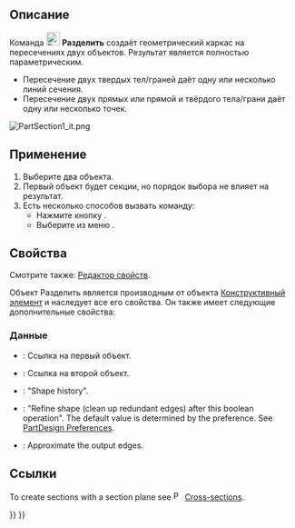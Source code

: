 <languages/>

{{Docnav/ru
|[[Part_Sweep/ru|Профиль по траектории]]
|[[Part_CrossSections/ru|Поперечные сечения]]
|[[Part_Workbench/ru|Деталь]]
|IconL=Part_Sweep.svg
|IconR=Part_CrossSections.svg
|IconC=Workbench_Part.svg
}}

{{GuiCommand/ru
|Name=Part Section
|Name/ru=Разделить
|MenuLocation=Деталь → Разделить
|Workbenches=[[Part_Workbench/ru|Деталь]]
|SeeAlso=[[Part_CrossSections/ru|Поперечные сечения]]
}}

<span id="Description"></span>
== Описание == 

Команда [[Image:Part_Section.svg|24px|link=]] '''Разделить''' создаёт геометрический каркас на пересечениях двух объектов. Результат является полностью параметрическим.

* Пересечение двух твердых тел/граней даёт одну или несколько линий сечения.
* Пересечение двух прямых или прямой и твёрдого тела/грани даёт одну или несколько точек.

[[Image:PartSection1_it.png]]
{{Caption|Куб, рассечённый цилиндром}}

<span id="Usage"></span>
== Применение ==

# Выберите два объекта.
# Первый объект будет {{PropertyData|Базой}} секции, но порядок выбора не влияет на результат.
# Есть несколько способов вызвать команду:
#* Нажмите кнопку {{Button|[[Image:Part_Section.svg|16px|link=]] [[Part_Section/ru|Разделить]]}}.
#* Выберите из меню {{MenuCommand|Деталь → [[Image:Part_Section.svg|16px|link=]] Разделить}}.

<span id="Properties"></span>
== Свойства ==

Смотрите также: [[property_editor/ru|Редактор свойств]].

Объект Разделить является производным от объекта [[Part_Feature/ru|Конструктивный элемент]] и наследует все его свойства. Он также имеет следующие дополнительные свойства:

<span id="Data"></span>
=== Данные ===

{{Properties_Title|База}}

* {{PropertyData|База|Ссылка}}: Ссылка на первый объект.
* {{PropertyData|Tool (Инструмент)|Ссылка}}: Ссылка на второй объект.

{{Properties_Title|Boolean}}

* {{PropertyData|History|ShapeHistory|hidden}}: "Shape history".
* {{PropertyData|Refine|Bool}}: "Refine shape (clean up redundant edges) after this boolean operation". The default value is determined by the {{MenuCommand|Automatically refine model after sketch-based operation}} preference. See [[PartDesign_Preferences#General|PartDesign Preferences]].

{{Properties_Title|Section}}

* {{PropertyData|Approximation|Bool}}: Approximate the output edges.

<span id="Links"></span>
==Ссылки==

To create sections with a section plane see [[Image:Part_CrossSections.svg|16px|link=Part_CrossSections]] [[Part_CrossSections|Cross-sections]].


{{Docnav/ru
|[[Part_Sweep/ru|Профиль по траектории]]
|[[Part_CrossSections/ru|Поперечные сечения]]
|[[Part_Workbench/ru|Деталь]]
|IconL=Part_Sweep.svg
|IconR=Part_CrossSections.svg
|IconC=Workbench_Part.svg
}}

{{Part Tools navi{{#translation:}}}}
{{Userdocnavi{{#translation:}}}}
{{clear}}